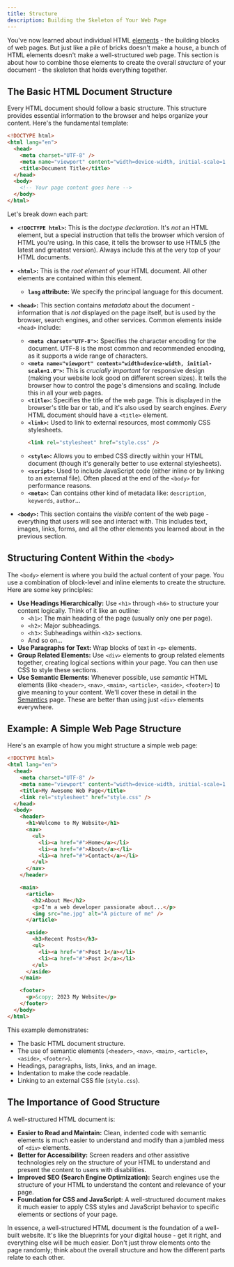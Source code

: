```yaml
---
title: Structure
description: Building the Skeleton of Your Web Page
---
```


You've now learned about individual HTML [elements](./elements) - the building blocks of web pages. But just like a pile of bricks doesn't make a house, a bunch of HTML elements doesn't make a well-structured web page. This section is about how to combine those elements to create the overall _structure_ of your document - the skeleton that holds everything together.

## The Basic HTML Document Structure

Every HTML document should follow a basic structure. This structure provides essential information to the browser and helps organize your content. Here's the fundamental template:

```html
<!DOCTYPE html>
<html lang="en">
  <head>
    <meta charset="UTF-8" />
    <meta name="viewport" content="width=device-width, initial-scale=1.0" />
    <title>Document Title</title>
  </head>
  <body>
    <!-- Your page content goes here -->
  </body>
</html>
```

Let's break down each part:

- **`<!DOCTYPE html>`:** This is the _doctype declaration_. It's _not_ an HTML element, but a special instruction that tells the browser which version of HTML you're using. In this case, it tells the browser to use HTML5 (the latest and greatest version). Always include this at the very top of your HTML documents.
- **`<html>`:** This is the _root element_ of your HTML document. All other elements are contained within this element.
  - **`lang` attribute:** We specify the principal language for this document.
- **`<head>`:** This section contains _metadata_ about the document - information that is _not_ displayed on the page itself, but is used by the browser, search engines, and other services. Common elements inside `<head>` include:

  - **`<meta charset="UTF-8">`:** Specifies the character encoding for the document. UTF-8 is the most common and recommended encoding, as it supports a wide range of characters.
  - **`<meta name="viewport" content="width=device-width, initial-scale=1.0">`:** This is _crucially important_ for responsive design (making your website look good on different screen sizes). It tells the browser how to control the page's dimensions and scaling. Include this in all your web pages.
  - **`<title>`:** Specifies the title of the web page. This is displayed in the browser's title bar or tab, and it's also used by search engines. _Every_ HTML document should have a `<title>` element.
  - **`<link>`:** Used to link to external resources, most commonly CSS stylesheets.
    ```html
    <link rel="stylesheet" href="style.css" />
    ```
  - **`<style>`:** Allows you to embed CSS directly within your HTML document (though it's generally better to use external stylesheets).
  - **`<script>`:** Used to include JavaScript code (either inline or by linking to an external file). Often placed at the end of the `<body>` for performance reasons.
  - **`<meta>`:** Can contains other kind of metadata like: `description`, `keywords`, `author`...

- **`<body>`:** This section contains the _visible_ content of the web page - everything that users will see and interact with. This includes text, images, links, forms, and all the other elements you learned about in the previous section.

## Structuring Content Within the `<body>`

The `<body>` element is where you build the actual content of your page. You use a combination of block-level and inline elements to create the structure. Here are some key principles:

- **Use Headings Hierarchically:** Use `<h1>` through `<h6>` to structure your content logically. Think of it like an outline:
  - `<h1>`: The main heading of the page (usually only one per page).
  - `<h2>`: Major subheadings.
  - `<h3>`: Subheadings within `<h2>` sections.
  - And so on...
- **Use Paragraphs for Text:** Wrap blocks of text in `<p>` elements.
- **Group Related Elements:** Use `<div>` elements to group related elements together, creating logical sections within your page. You can then use CSS to style these sections.
- **Use Semantic Elements:** Whenever possible, use _semantic_ HTML elements (like `<header>`, `<nav>`, `<main>`, `<article>`, `<aside>`, `<footer>`) to give meaning to your content. We'll cover these in detail in the [Semantics](./semantics) page. These are better than using just `<div>` elements everywhere.

## Example: A Simple Web Page Structure

Here's an example of how you might structure a simple web page:

```html
<!DOCTYPE html>
<html lang="en">
  <head>
    <meta charset="UTF-8" />
    <meta name="viewport" content="width=device-width, initial-scale=1.0" />
    <title>My Awesome Web Page</title>
    <link rel="stylesheet" href="style.css" />
  </head>
  <body>
    <header>
      <h1>Welcome to My Website</h1>
      <nav>
        <ul>
          <li><a href="#">Home</a></li>
          <li><a href="#">About</a></li>
          <li><a href="#">Contact</a></li>
        </ul>
      </nav>
    </header>

    <main>
      <article>
        <h2>About Me</h2>
        <p>I'm a web developer passionate about...</p>
        <img src="me.jpg" alt="A picture of me" />
      </article>

      <aside>
        <h3>Recent Posts</h3>
        <ul>
          <li><a href="#">Post 1</a></li>
          <li><a href="#">Post 2</a></li>
        </ul>
      </aside>
    </main>

    <footer>
      <p>&copy; 2023 My Website</p>
    </footer>
  </body>
</html>
```

This example demonstrates:

- The basic HTML document structure.
- The use of semantic elements (`<header>`, `<nav>`, `<main>`, `<article>`, `<aside>`, `<footer>`).
- Headings, paragraphs, lists, links, and an image.
- Indentation to make the code readable.
- Linking to an external CSS file (`style.css`).

## The Importance of Good Structure

A well-structured HTML document is:

- **Easier to Read and Maintain:** Clean, indented code with semantic elements is much easier to understand and modify than a jumbled mess of `<div>` elements.
- **Better for Accessibility:** Screen readers and other assistive technologies rely on the structure of your HTML to understand and present the content to users with disabilities.
- **Improved SEO (Search Engine Optimization):** Search engines use the structure of your HTML to understand the content and relevance of your page.
- **Foundation for CSS and JavaScript:** A well-structured document makes it much easier to apply CSS styles and JavaScript behavior to specific elements or sections of your page.

In essence, a well-structured HTML document is the foundation of a well-built website. It's like the blueprints for your digital house - get it right, and everything else will be much easier. Don't just throw elements onto the page randomly; think about the overall structure and how the different parts relate to each other.
